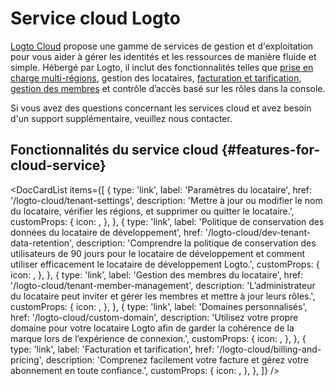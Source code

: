 
# Service cloud Logto

[Logto Cloud](https://cloud.logto.io) propose une gamme de services de gestion et d'exploitation pour vous aider à gérer les identités et les ressources de manière fluide et simple. Hébergé par Logto, il inclut des fonctionnalités telles que [prise en charge multi-régions](/logto-cloud/tenant-settings#tenant-region), gestion des locataires, [facturation et tarification](/logto-cloud/billing-and-pricing), [gestion des membres](/logto-cloud/tenant-member-management) et contrôle d’accès basé sur les rôles dans la console.

Si vous avez des questions concernant les services cloud et avez besoin d'un support supplémentaire, veuillez nous contacter.

## Fonctionnalités du service cloud \{#features-for-cloud-service}

<DocCardList
  items={[
    {
      type: 'link',
      label: 'Paramètres du locataire',
      href: '/logto-cloud/tenant-settings',
      description:
        'Mettre à jour ou modifier le nom du locataire, vérifier les régions, et supprimer ou quitter le locataire.',
      customProps: {
        icon: <TenantSettings />,
      },
    },
    {
      type: 'link',
      label: 'Politique de conservation des données du locataire de développement',
      href: '/logto-cloud/dev-tenant-data-retention',
      description:
        'Comprendre la politique de conservation des utilisateurs de 90 jours pour le locataire de développement et comment utiliser efficacement le locataire de développement Logto.',
      customProps: {
        icon: <Developer />,
      },
    },
    {
      type: 'link',
      label: 'Gestion des membres du locataire',
      href: '/logto-cloud/tenant-member-management',
      description:
        'L’administrateur du locataire peut inviter et gérer les membres et mettre à jour leurs rôles.',
      customProps: {
        icon: <TenantMemberManagement />,
      },
    },
    {
      type: 'link',
      label: 'Domaines personnalisés',
      href: '/logto-cloud/custom-domain',
      description:
        'Utilisez votre propre domaine pour votre locataire Logto afin de garder la cohérence de la marque lors de l’expérience de connexion.',
      customProps: {
        icon: <CustomDomains />,
      },
    },
    {
      type: 'link',
      label: 'Facturation et tarification',
      href: '/logto-cloud/billing-and-pricing',
      description:
        'Comprenez facilement votre facture et gérez votre abonnement en toute confiance.',
      customProps: {
        icon: <PricingAndBilling />,
      },
    },
  ]}
/>
